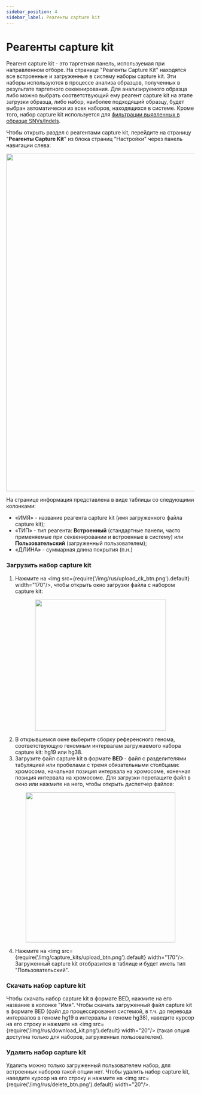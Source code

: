 ```yaml
---
sidebar_position: 4
sidebar_label: Реагенты capture kit
---
```


# Реагенты capture kit

Реагент capture kit - это таргетная панель, используемая при направленном отборе.
На странице "Реагенты Capture Kit" находятся все встроенные и загруженные в систему наборы
capture kit. Эти наборы используются в процессе анализа образцов, полученных в результате таргетного
секвенирования. Для анализируемого образца либо можно выбрать соответствующий ему реагент capture kit
на этапе загрузки образца, либо набор, наиболее подходящий образцу, будет выбран автоматически из всех наборов,
находящихся в системе. Кроме того, набор capture kit используется для
[фильтрации выявленных в образце SNVs/Indels](/settings/settings/variant_discovery_settings#фильтрация-по-capture-kit-и-её-отключение).

Чтобы открыть раздел с реагентами capture kit, перейдите на страницу "**Реагенты Capture Kit**" из блока
страниц "Настройки" через панель навигации слева:

<p align="center">
<img src={require('/img/capture_kits/ck_page.png').default} width="900"/>
</p>

На странице информация представлена в виде таблицы со следующими колонками:
- «ИМЯ» - название реагента capture kit (имя загруженного файла capture kit);
- «ТИП» - тип реагента: **Встроенный** (стандартные панели, часто применяемые
при секвенировании и встроенные в систему) или **Пользовательский** (загруженный пользователем);
- «ДЛИНА» - суммарная длина покрытия (п.н.)

### Загрузить набор capture kit

1. Нажмите на <img src={require('/img/rus/upload_ck_btn.png').default} width="170"/>, чтобы открыть окно
загрузки файла с набором capture kit:

<p align="center">
<img src={require('/img/capture_kits/ck_upload_form.png').default} height="350"/>
</p>

2. В открывшемся окне выберите сборку референсного генома, соответствующую геномным интервалам
загружаемого набора capture kit: hg19 или hg38.
3. Загрузите файл capture kit в формате **BED** - файл с разделителями табуляцией или пробелами с тремя
обязательными столбцами: хромосома, начальная позиция интервала на хромосоме, конечная позиция интервала
на хромосоме. Для загрузки перетащите файл в окно или нажмите на него, чтобы открыть диспетчер файлов:

<p align="center">
<img src={require('/img/capture_kits/uploading_window.png').default} width="400"/>
</p>

4. Нажмите на <img src={require('/img/capture_kits/upload_btn.png').default} width="170"/>.
Загруженный capture kit отобразится в таблице и будет иметь тип "Пользовательский".

### Скачать набор capture kit

Чтобы скачать набор capture kit в формате BED, нажмите на его название в колонке "Имя".
Чтобы скачать загруженный файл capture kit в формате BED (файл до процессирования системой, в т.ч. до
перевода интервалов в геноме hg19 в интервалы в геноме hg38), наведите курсор на его строку и
нажмите на <img src={require('/img/rus/download_kit.png').default} width="20"/> (такая опция доступна
только для наборов, загруженных пользователем).

### Удалить набор capture kit

Удалить можно только загруженный пользователем набор, для встроенных наборов такой опции нет.
Чтобы удалить набор capture kit, наведите курсор на его строку и
нажмите на <img src={require('/img/rus/delete_btn.png').default} width="20"/>.
